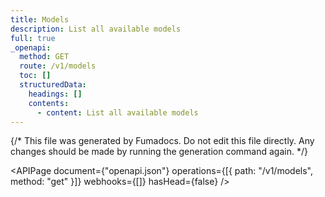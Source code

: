 ```yaml
---
title: Models
description: List all available models
full: true
_openapi:
  method: GET
  route: /v1/models
  toc: []
  structuredData:
    headings: []
    contents:
      - content: List all available models
---
```


{/* This file was generated by Fumadocs. Do not edit this file directly. Any changes should be made by running the generation command again. */}

<APIPage
	document={"openapi.json"}
	operations={[{ path: "/v1/models", method: "get" }]}
	webhooks={[]}
	hasHead={false}
/>
